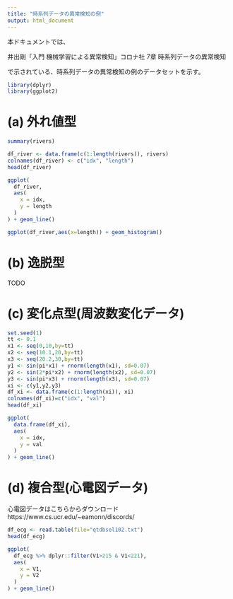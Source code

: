 ```yaml
---
title: "時系列データの異常検知の例"
output: html_document
---
```


本ドキュメントでは、

井出剛「入門 機械学習による異常検知」コロナ社 7章 時系列データの異常検知

で示されている、時系列データの異常検知の例のデータセットを示す。


```r
library(dplyr)
library(ggplot2)
```

# (a) 外れ値型

```r
summary(rivers)
```

```r
df_river <- data.frame(c(1:length(rivers)), rivers)
colnames(df_river) <- c("idx", "length")
head(df_river)
```


```r
ggplot(
  df_river,
  aes(
    x = idx,
    y = length
  )
) + geom_line()
```


```r
ggplot(df_river,aes(x=length)) + geom_histogram()
```


# (b) 逸脱型

TODO


# (c) 変化点型(周波数変化データ)

```r
set.seed(1)
tt <- 0.1
x1 <- seq(0,10,by=tt)
x2 <- seq(10.1,20,by=tt)
x3 <- seq(20.2,30,by=tt)
y1 <- sin(pi*x1) + rnorm(length(x1), sd=0.07)
y2 <- sin(2*pi*x2) + rnorm(length(x2), sd=0.07)
y3 <- sin(pi*x3) + rnorm(length(x3), sd=0.07)
xi <- c(y1,y2,y3)
df_xi <- data.frame(c(1:length(xi)), xi)
colnames(df_xi)=c("idx", "val")
head(df_xi)
```



```r
ggplot(
  data.frame(df_xi),
  aes(
    x = idx,
    y = val
  )
) + geom_line()
```


# (d) 複合型(心電図データ)

心電図データはこちらからダウンロード
https://www.cs.ucr.edu/~eamonn/discords/

```r
df_ecg <- read.table(file="qtdbsel102.txt")
head(df_ecg)
```

```r
ggplot(
  df_ecg %>% dplyr::filter(V1>215 & V1<221),
  aes(
    x = V1,
    y = V2
  )
) + geom_line()
```
